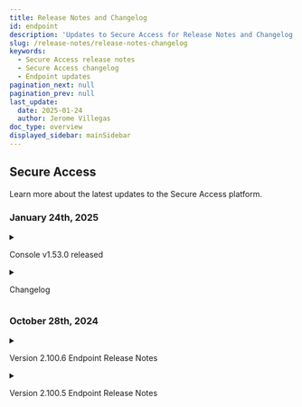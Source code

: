 ```yaml
---
title: Release Notes and Changelog
id: endpoint
description: 'Updates to Secure Access for Release Notes and Changelog'
slug: /release-notes/release-notes-changelog
keywords:
  - Secure Access release notes
  - Secure Access changelog
  - Endpoint updates
pagination_next: null
pagination_prev: null
last_update:
  date: 2025-01-24
  author: Jerome Villegas
doc_type: overview
displayed_sidebar: mainSidebar
---
```


## Secure Access

Learn more about the latest updates to the Secure Access platform.

### January 24th, 2025

<details>
  <summary><p>Console v1.53.0 released</p></summary>
  <p><ul>
  <h4>Fixed</h4>
    <li>Resolved credential caching on removal and creation</li>
    <li>Fixed Dashboard admin button</li>
    <li>Fixed an error when editing SIEM configurations</li>
  </ul></p>
</details>

<details>
  <summary><p>Changelog</p></summary>
  <h4>Fixed</h4>
  <p><ul>
  <h5>Endpoint</h5>
    <li>Fixed an error on token input screen</li>
    <li>Fixed detection of ChromeOS devices</li>
    <li>Fixed `fido_id` empty string error</li>
    <li>Resolved realm deletion issue</li>
    <li>Resolved issue when deleting an identity from a group</li>
  </ul></p>
</details>

### October 28th, 2024

<details>
  <summary><p>Version 2.100.6 Endpoint Release Notes</p></summary>
  <p><ul>
  <h4>Fixed</h4>
    <li>Windows - Additional functionality bugs resolved</li>
  </ul></p>
</details>

<details>
  <summary><p>Version 2.100.5 Endpoint Release Notes</p></summary>
  <p><ul>
  <h4>Fixed</h4>
    <li>macOS - Fixed MDM detection on iOS when enabling Safari extension</li>
    <li>General - Resolved functionality bugs</li>
  </ul></p>
</details>
